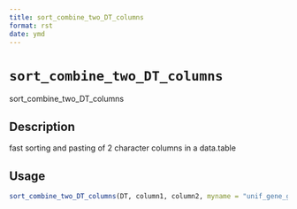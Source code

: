 ```yaml
--- 
title: sort_combine_two_DT_columns 
format: rst 
date: ymd 
--- 
```

# `sort_combine_two_DT_columns`

sort_combine_two_DT_columns


## Description

fast sorting and pasting of 2 character columns in a data.table


## Usage

```r
sort_combine_two_DT_columns(DT, column1, column2, myname = "unif_gene_gene")
```


